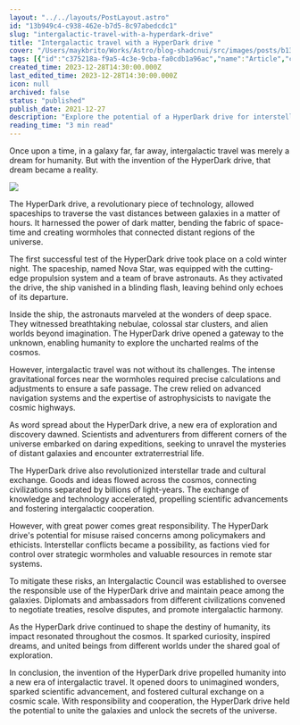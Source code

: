 ```yaml
---
layout: "../../layouts/PostLayout.astro"
id: "13b949c4-c938-462e-b7d5-8c97abedcdc1"
slug: "intergalactic-travel-with-a-hyperdark-drive"
title: "Intergalactic travel with a HyperDark drive "
cover: "/Users/maykbrito/Works/Astro/blog-shadcnui/src/images/posts/b13c6517f8cc5659aded95076f8fbed6a425d4f33a69ce6b572cba37cc111f97-cover.jpg"
tags: [{"id":"c375218a-f9a5-4c3e-9cba-fa0cdb1a96ac","name":"Article","color":"pink"},{"id":"3009090d-d121-4526-8531-8c6ca4a7085e","name":"Short Story","color":"yellow"}]
created_time: 2023-12-28T14:30:00.000Z
last_edited_time: 2023-12-28T14:30:00.000Z
icon: null
archived: false
status: "published"
publish_date: 2021-12-27
description: "Explore the potential of a HyperDark drive for interstellar transportation and the opportunities it could unlock for intergalactic exploration."
reading_time: "3 min read"
---
```


<div class="blog-content">

Once upon a time, in a galaxy far, far away, intergalactic travel was merely a dream for humanity. But with the invention of the HyperDark drive, that dream became a reality.


<Image src="/images/posts/1494a788ede7409cdb00fda64d5265b3e5d14bca01de8c70af263a35e00c36ef.gif" />


The HyperDark drive, a revolutionary piece of technology, allowed spaceships to traverse the vast distances between galaxies in a matter of hours. It harnessed the power of dark matter, bending the fabric of space-time and creating wormholes that connected distant regions of the universe.


The first successful test of the HyperDark drive took place on a cold winter night. The spaceship, named Nova Star, was equipped with the cutting-edge propulsion system and a team of brave astronauts. As they activated the drive, the ship vanished in a blinding flash, leaving behind only echoes of its departure.


Inside the ship, the astronauts marveled at the wonders of deep space. They witnessed breathtaking nebulae, colossal star clusters, and alien worlds beyond imagination. The HyperDark drive opened a gateway to the unknown, enabling humanity to explore the uncharted realms of the cosmos.


However, intergalactic travel was not without its challenges. The intense gravitational forces near the wormholes required precise calculations and adjustments to ensure a safe passage. The crew relied on advanced navigation systems and the expertise of astrophysicists to navigate the cosmic highways.


As word spread about the HyperDark drive, a new era of exploration and discovery dawned. Scientists and adventurers from different corners of the universe embarked on daring expeditions, seeking to unravel the mysteries of distant galaxies and encounter extraterrestrial life.


The HyperDark drive also revolutionized interstellar trade and cultural exchange. Goods and ideas flowed across the cosmos, connecting civilizations separated by billions of light-years. The exchange of knowledge and technology accelerated, propelling scientific advancements and fostering intergalactic cooperation.


However, with great power comes great responsibility. The HyperDark drive's potential for misuse raised concerns among policymakers and ethicists. Interstellar conflicts became a possibility, as factions vied for control over strategic wormholes and valuable resources in remote star systems.


To mitigate these risks, an Intergalactic Council was established to oversee the responsible use of the HyperDark drive and maintain peace among the galaxies. Diplomats and ambassadors from different civilizations convened to negotiate treaties, resolve disputes, and promote intergalactic harmony.


As the HyperDark drive continued to shape the destiny of humanity, its impact resonated throughout the cosmos. It sparked curiosity, inspired dreams, and united beings from different worlds under the shared goal of exploration.


In conclusion, the invention of the HyperDark drive propelled humanity into a new era of intergalactic travel. It opened doors to unimagined wonders, sparked scientific advancement, and fostered cultural exchange on a cosmic scale. With responsibility and cooperation, the HyperDark drive held the potential to unite the galaxies and unlock the secrets of the universe.


</div>
